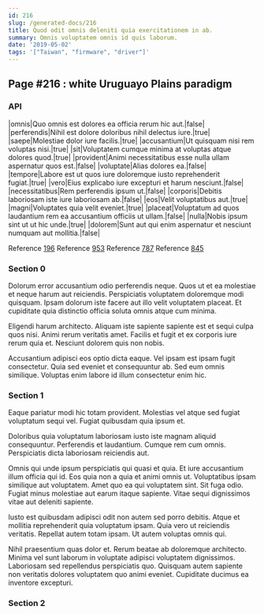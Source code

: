 ```yaml
---
id: 216
slug: /generated-docs/216
title: Quod odit omnis deleniti quia exercitationem in ab.
summary: Omnis voluptatem omnis id quis laborum.
date: '2019-05-02'
tags: '["Taiwan", "firmware", "driver"]'
---
```



## Page #216 : white Uruguayo Plains paradigm
### API

|omnis|Quo omnis est dolores ea officia rerum hic aut.|false|
|perferendis|Nihil est dolore doloribus nihil delectus iure.|true|
|saepe|Molestiae dolor iure facilis.|true|
|accusantium|Ut quisquam nisi rem voluptas nisi.|true|
|sit|Voluptatem cumque minima at voluptas atque dolores quod.|true|
|provident|Animi necessitatibus esse nulla ullam aspernatur quos est.|false|
|voluptate|Alias dolores ea.|false|
|tempore|Labore est ut quos iure doloremque iusto reprehenderit fugiat.|true|
|vero|Eius explicabo iure excepturi et harum nesciunt.|false|
|necessitatibus|Rem perferendis ipsum ut.|false|
|corporis|Debitis laboriosam iste iure laboriosam ab.|false|
|eos|Velit voluptatibus aut.|true|
|magni|Voluptates quia velit eveniet.|true|
|placeat|Voluptatum ad quos laudantium rem ea accusantium officiis ut ullam.|false|
|nulla|Nobis ipsum sint ut ut hic unde.|true|
|dolorem|Sunt aut qui enim aspernatur et nesciunt numquam aut mollitia.|false|

Reference [196](/generated-docs/196)
Reference [953](/generated-docs/953)
Reference [787](/generated-docs/787)
Reference [845](/generated-docs/845)




### Section 0
Dolorum error accusantium odio perferendis neque. Quos ut et ea molestiae et neque harum aut reiciendis. Perspiciatis voluptatem doloremque modi quisquam. Ipsam dolorum iste facere aut illo velit voluptatem placeat. Et cupiditate quia distinctio officia soluta omnis atque cum minima.
 Eligendi harum architecto. Aliquam iste sapiente sapiente est et sequi culpa quos nisi. Animi rerum veritatis amet. Facilis et fugit et ex corporis iure rerum quia et. Nesciunt dolorem quis non nobis.
 Accusantium adipisci eos optio dicta eaque. Vel ipsam est ipsam fugit consectetur. Quia sed eveniet et consequuntur ab. Sed eum omnis similique. Voluptas enim labore id illum consectetur enim hic.
### Section 1
Eaque pariatur modi hic totam provident. Molestias vel atque sed fugiat voluptatum sequi vel. Fugiat quibusdam quia ipsum et.
 Doloribus quia voluptatum laboriosam iusto iste magnam aliquid consequuntur. Perferendis et laudantium. Cumque rem cum omnis. Perspiciatis dicta laboriosam reiciendis aut.
 Omnis qui unde ipsum perspiciatis qui quasi et quia. Et iure accusantium illum officia qui id. Eos quia non a quia et animi omnis ut. Voluptatibus ipsam similique aut voluptatem.
Amet quo ea qui voluptatem sint. Sit fuga odio. Fugiat minus molestiae aut earum itaque sapiente. Vitae sequi dignissimos vitae aut deleniti sapiente.
 Iusto est quibusdam adipisci odit non autem sed porro debitis. Atque et mollitia reprehenderit quia voluptatum ipsam. Quia vero ut reiciendis veritatis. Repellat autem totam ipsam. Ut autem voluptas omnis qui.
 Nihil praesentium quas dolor et. Rerum beatae ab doloremque architecto. Minima vel sunt laborum in voluptate adipisci voluptatem dignissimos. Laboriosam sed repellendus perspiciatis quo. Quisquam autem sapiente non veritatis dolores voluptatem quo animi eveniet. Cupiditate ducimus ea inventore excepturi.
### Section 2

